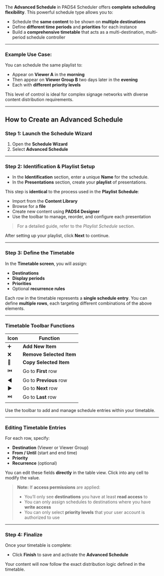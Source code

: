 The **Advanced Schedule** in PADS4 Scheduler offers **complete scheduling flexibility**. This powerful schedule type allows you to:

* Schedule the **same content** to be shown on **multiple destinations**
* Define **different time periods** and **priorities** for each instance
* Build a **comprehensive timetable** that acts as a multi-destination, multi-period schedule controller

***

### Example Use Case:

You can schedule the same playlist to:

* Appear on **Viewer A** in the **morning**
* Then appear on **Viewer Group B** two days later in the **evening**
* Each with **different priority levels**

This level of control is ideal for complex signage networks with diverse content distribution requirements.

***

## How to Create an Advanced Schedule

### Step 1: Launch the Schedule Wizard

1. Open the **Schedule Wizard**
2. Select **Advanced Schedule**

***

### Step 2: Identification & Playlist Setup

* In the **Identification** section, enter a unique **Name** for the schedule.
* In the **Presentations** section, create your **playlist** of presentations.

This step is **identical** to the process used in the **Playlist Schedule**:

* Import from the **Content Library**
* Browse for a **file**
* Create new content using **PADS4 Designer**
* Use the toolbar to manage, reorder, and configure each presentation

> For a detailed guide, refer to the *Playlist Schedule* section.

After setting up your playlist, click **Next** to continue.

***

### Step 3: Define the Timetable

In the **Timetable screen**, you will assign:

* **Destinations**
* **Display periods**
* **Priorities**
* Optional **recurrence rules**

Each row in the timetable represents a **single schedule entry**. You can define **multiple rows**, each targeting different combinations of the above elements.

***

### Timetable Toolbar Functions

| **Icon** | **Function**             |
| -------- | ------------------------ |
| ➕        | **Add New Item**         |
| ❌        | **Remove Selected Item** |
| 📄       | **Copy Selected Item**   |
| ⏮️       | Go to **First** row      |
| ◀️       | Go to **Previous** row   |
| ▶️       | Go to **Next** row       |
| ⏭️       | Go to **Last** row       |

Use the toolbar to add and manage schedule entries within your timetable.

***

### Editing Timetable Entries

For each row, specify:

* **Destination** (Viewer or Viewer Group)
* **From / Until** (start and end time)
* **Priority**
* **Recurrence** (optional)

You can edit these fields **directly** in the table view. Click into any cell to modify the value.

> **Note:** If **access permissions** are applied:
>
> * You’ll only see **destinations** you have at least **read access** to
> * You can only assign schedules to destinations where you have **write access**
> * You can only select **priority levels** that your user account is authorized to use

***

### Step 4: Finalize

Once your timetable is complete:

* Click **Finish** to save and activate the **Advanced Schedule**

Your content will now follow the exact distribution logic defined in the timetable.
